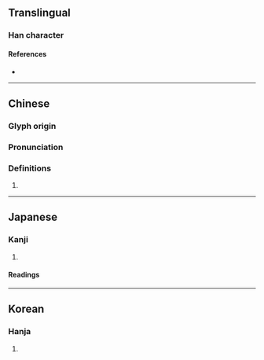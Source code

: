 {{character info/new}}
==Translingual==

===Han character===
{{Han char|rn=20|rad=勹|as=06|sn=8|four=|canj=POMR,XPOMR|ids=⿹勹合}}

====References====
* {{Han ref|kx=0151.150|dkj=02525|dj=0340.200|hdz=10258.150|uh=530C|ud=21260}}

----

==Chinese==
{{zh-forms}}

===Glyph origin===
{{Han etym}}

===Pronunciation===
{{zh-pron
|m=gé
|c=
|mc=y
|oc=y
|cat=
}}

===Definitions===
{{zh-hanzi}}

# {{rfdef|zh}}

----

==Japanese==

===Kanji===
{{ja-kanji|grade=|rs=勹06}}

# {{defn|lang=ja|sort=勹06}}

====Readings====
{{ja-readings|on=[[こう]] (kō)|kun=[[あう]] (au), [[めぐる]] (meguru)}}

----

==Korean==

===Hanja===
{{ko-hanja|hangeul=합}}

# {{defn|lang=ko|sort=勹06}}